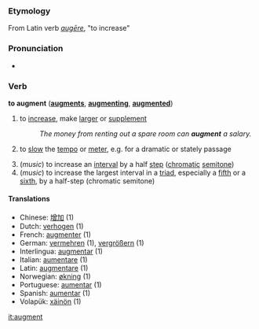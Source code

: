 ===Etymology===
From Latin verb ''[[augēre]]'', "to increase"

===Pronunciation===

*{{audio|en-us-augment.ogg|Audio (US)}}

===Verb===
'''to augment''' ('''[[augments]]''', '''[[augmenting]]''', '''[[augmented]]''')

# to [[increase]], make [[large]]r or [[supplement]]
#:''The money from renting out a spare room can '''augment''' a salary.''
#{{music}} to [[slow]] the [[tempo]] or [[meter]], e.g. for a dramatic or stately passage
#(''music'') to increase an [[interval]] by a half [[step]] ([[chromatic]] [[semitone]])
#(''music'') to increase the largest interval in a [[triad]], especially a [[fifth]] or a [[sixth]], by a half-step (chromatic semitone)

==== Translations ====
*Chinese: [[增加]] (1)
*Dutch: [[verhogen]] (1)
*French: [[augmenter]] (1)
*German: [[vermehren]] (1), [[vergrößern]] (1)
*Interlingua: [[augmentar]] (1) 
*Italian: [[aumentare]] (1)
*Latin: [[augmentare]] (1)
*Norwegian: [[økning]] (1)
*Portuguese: [[aumentar]] (1)
*Spanish: [[aumentar]] (1)
*Volapük: [[xäinön]] (1)

[[it:augment]]